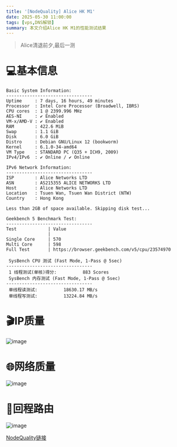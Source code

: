 ```yaml
---
title: '[NodeQuality] Alice HK M1'
date: 2025-05-30 11:00:00
tags: [vps,DNS解锁]
summary: 本文介绍Alice HK M1的性能测试结果
---
```


> Alice清退前夕,最后一测


# 💻基本信息
```
Basic System Information:
---------------------------------
Uptime     : 7 days, 16 hours, 49 minutes
Processor  : Intel Core Processor (Broadwell, IBRS)
CPU cores  : 1 @ 2399.996 MHz
AES-NI     : ✔ Enabled
VM-x/AMD-V : ✔ Enabled
RAM        : 422.6 MiB
Swap       : 1.1 GiB
Disk       : 6.0 GiB
Distro     : Debian GNU/Linux 12 (bookworm)
Kernel     : 6.1.0-34-amd64
VM Type    : STANDARD PC (Q35 + ICH9, 2009)
IPv4/IPv6  : ✔ Online / ✔ Online

IPv6 Network Information:
---------------------------------
ISP        : Alice Networks LTD
ASN        : AS215355 ALICE NETWORKS LTD
Host       : Alice Networks LTD
Location   : Tsuen Wan, Tsuen Wan District (NTW)
Country    : Hong Kong

Less than 2GB of space available. Skipping disk test...

Geekbench 5 Benchmark Test:
---------------------------------
Test            | Value                         
                |                               
Single Core     | 570                           
Multi Core      | 598                           
Full Test       | https://browser.geekbench.com/v5/cpu/23574970

 SysBench CPU 测试 (Fast Mode, 1-Pass @ 5sec)
---------------------------------
 1 线程测试(单核)得分:          883 Scores
 SysBench 内存测试 (Fast Mode, 1-Pass @ 5sec)
---------------------------------
 单线程读测试:          18630.17 MB/s
 单线程写测试:          13224.84 MB/s
```
# 🎬IP质量
 ![image](https://i.111666.best/image/M0EB3q6bBe7QFRDpJ7GGrl.webp)

# 🌐网络质量
 ![image](https://i.111666.best/image/A1DpKoLM1KUYnpFu0JacWY.webp)

# 📍回程路由
 ![image](https://i.111666.best/image/E5F9rt43ts0p5lNXUADs03.webp)


[NodeQuality链接](https://nodequality.com/r/JYM0Mbmy5iQ6hkZFnD3SdAyZr3IJJ1AZ)



